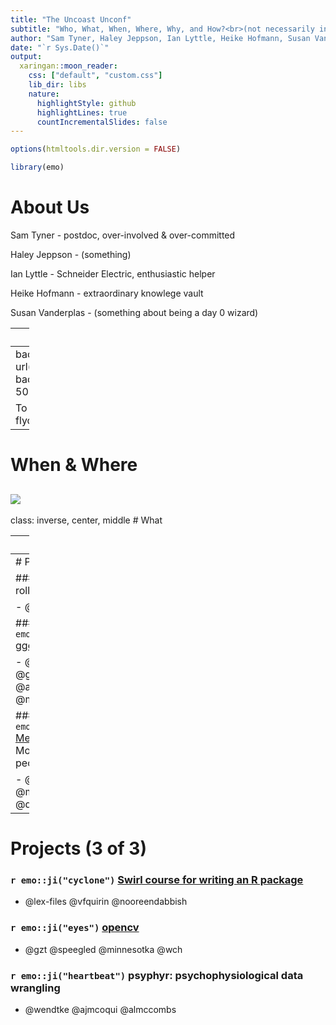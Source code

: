 ```yaml
---
title: "The Uncoast Unconf"
subtitle: "Who, What, When, Where, Why, and How?<br>(not necessarily in that order)"
author: "Sam Tyner, Haley Jeppson, Ian Lyttle, Heike Hofmann, Susan Vanderplas"
date: "`r Sys.Date()`"
output:
  xaringan::moon_reader:
    css: ["default", "custom.css"]
    lib_dir: libs
    nature:
      highlightStyle: github
      highlightLines: true
      countIncrementalSlides: false
---
```


```r
options(htmltools.dir.version = FALSE)
```

```r
library(emo)
```
# About Us

Sam Tyner - postdoc, over-involved & over-committed 

Haley Jeppson - (something)

Ian Lyttle - Schneider Electric, enthusiastic helper

Heike Hofmann - extraordinary knowlege vault

Susan Vanderplas - (something about being a day 0 wizard)

---
# Who

The participants:

- represent the wide variety of skills and experience of all R users

  - from beginners to a member of R-Core
  
- are a diverse group from industry, academia, and government

<br />

(some summary stats on the particpants??)

---
background-image: url(http://uuconf.rbind.io/images/templogo.png)
background-size: 600px
background-position: 50% 80%
# Why 

To bring R users and developers together in flyover country.

---
# When & Where

![](img/when.png)
---
class: inverse, center, middle
# What

---
# Projects (1 of 3)

### `r emo::ji("anchor")` [steward](https://github.com/uncoast-unconf/steward)   
- @ijlyttle @stephaniereinders @nikdata @AmandaRaeISU  

### `r emo::ji("stuck_out_tongue_closed_eyes")` [untidydata2](https://github.com/kwstat/untidydata2)

- @anneae @kwstat @giorgichi @davidbody  

### `r emo::ji("whale")` [whaler](https://github.com/uncoast-unconf/whaler)

- @ellisvalentiner @benjamincrary @shelmich @ajmcoqui


---
# Projects (2 of 3)

### `r emo::ji("scroll")` rolldown 

- @yihui @iqis @cpsievert

### `r emo::ji("earth_americas")` [ggcart](https://github.com/uncoast-unconf/ggcart)

- @charlesminshew @gergness @kmaurer @angela-li @hlendway @mdseege

### `r emo::ji("sweat_smile")` [Methods of Weird](https://github.com/uncoast-unconf/methods-of-weird). Modeling the weirdness of people. 

- @linkalis @mharmston @mkosmicki @cvanpay @drfletch


---
# Projects (3 of 3)

### `r emo::ji("cyclone")`  [Swirl course for writing an R package](https://github.com/lex-files/swirl_courses)  

- @lex-files @vfquirin @nooreendabbish

### `r emo::ji("eyes")` [opencv](https://github.com/uncoast-unconf/opencv)

- @gzt @speegled @minnesotka @wch

### `r emo::ji("heartbeat")` psyphyr: psychophysiological data wrangling 

- @wendtke @ajmcoqui @almccombs


